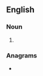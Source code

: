 ==English==

===Noun===
{{en-noun}}

# {{obsolete spelling of|ground|lang=en}}

===Anagrams===
* {{anagrams|en|guerdon|undergo|ungored}}